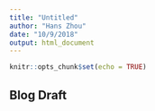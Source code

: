 ```yaml
---
title: "Untitled"
author: "Hans Zhou"
date: "10/9/2018"
output: html_document
---
```


```r
knitr::opts_chunk$set(echo = TRUE)
```

## Blog Draft

